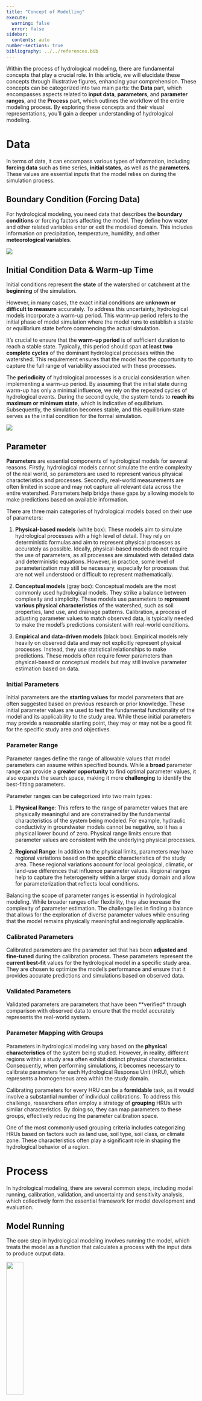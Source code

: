 ```yaml
---
title: "Concept of Modelling"
execute:
  warning: false
  error: false
sidebar:
  contents: auto
number-sections: true
bibliography: ../../references.bib
---
```


Within the process of hydrological modeling, there are fundamental concepts that play a crucial role. In this article, we will elucidate these concepts through illustrative figures, enhancing your comprehension. These concepts can be categorized into two main parts: the **Data** part, which encompasses aspects related to **input data**, **parameters**, and **parameter ranges**, and the **Process** part, which outlines the workflow of the entire modeling process. By exploring these concepts and their visual representations, you'll gain a deeper understanding of hydrological modeling.

# Data

In terms of data, it can encompass various types of information, including **forcing data** such as time series, **initial states**, as well as the **parameters**. These values are essential inputs that the model relies on during the simulation process.

##  Boundary Condition (Forcing Data)

For hydrological modeling, you need data that describes the **boundary conditions** or forcing factors affecting the model. They define how water and other related variables enter or exit the modeled domain. This includes information on precipitation, temperature, humidity, and other **meteorological variables**. 

![](../images/model_bcic.svg)

## Initial Condition Data & Warm-up Time

Initial conditions represent the **state** of the watershed or catchment at the **beginning** of the simulation. 

However, in many cases, the exact initial conditions are **unknown or difficult to measure** accurately. To address this uncertainty, hydrological models incorporate a warm-up period. This warm-up period refers to the initial phase of model simulation where the model runs to establish a stable or equilibrium state before commencing the actual simulation.

It's crucial to ensure that the **warm-up period** is of sufficient duration to reach a stable state. Typically, this period should span **at least two complete cycles** of the dominant hydrological processes within the watershed. This requirement ensures that the model has the opportunity to capture the full range of variability associated with these processes.

The **periodicity** of hydrological processes is a crucial consideration when implementing a warm-up period. By assuming that the initial state during warm-up has only a minimal influence, we rely on the repeated cycles of hydrological events. During the second cycle, the system tends to **reach its maximum or minimum state**, which is indicative of equilibrium. Subsequently, the simulation becomes stable, and this equilibrium state serves as the initial condition for the formal simulation.

![](../images/model_warmup.svg)

## Parameter

**Parameters** are essential components of hydrological models for several reasons. Firstly, hydrological models cannot simulate the entire complexity of the real world, so parameters are used to represent various physical characteristics and processes. Secondly, real-world measurements are often limited in scope and may not capture all relevant data across the entire watershed. Parameters help bridge these gaps by allowing models to make predictions based on available information.

There are three main categories of hydrological models based on their use of parameters:

1. **Physical-based models** (white box): These models aim to simulate hydrological processes with a high level of detail. They rely on deterministic formulas and aim to represent physical processes as accurately as possible. Ideally, physical-based models do not require the use of parameters, as all processes are simulated with detailed data and deterministic equations. However, in practice, some level of parameterization may still be necessary, especially for processes that are not well understood or difficult to represent mathematically.

2. **Conceptual models** (gray box): Conceptual models are the most commonly used hydrological models. They strike a balance between complexity and simplicity. These models use parameters to **represent various physical characteristics** of the watershed, such as soil properties, land use, and drainage patterns. Calibration, a process of adjusting parameter values to match observed data, is typically needed to make the model's predictions consistent with real-world conditions.

3. **Empirical and data-driven models** (black box): Empirical models rely heavily on observed data and may not explicitly represent physical processes. Instead, they use statistical relationships to make predictions. These models often require fewer parameters than physical-based or conceptual models but may still involve parameter estimation based on data.


### Initial Parameters

Initial parameters are the **starting values** for model parameters that are often suggested based on previous research or prior knowledge. These initial parameter values are used to test the fundamental functionality of the model and its applicability to the study area. While these initial parameters may provide a reasonable starting point, they may or may not be a good fit for the specific study area and objectives.


### Parameter Range

Parameter ranges define the range of allowable values that model parameters can assume within specified bounds. While a **broad** parameter range can provide a **greater opportunity** to find optimal parameter values, it also expands the search space, making it more **challenging** to identify the best-fitting parameters.

Parameter ranges can be categorized into two main types:

1. **Physical Range**: This refers to the range of parameter values that are physically meaningful and are constrained by the fundamental characteristics of the system being modeled. For example, hydraulic conductivity in groundwater models cannot be negative, so it has a physical lower bound of zero. Physical range limits ensure that parameter values are consistent with the underlying physical processes.

2. **Regional Range**: In addition to the physical limits, parameters may have regional variations based on the specific characteristics of the study area. These regional variations account for local geological, climatic, or land-use differences that influence parameter values. Regional ranges help to capture the heterogeneity within a larger study domain and allow for parameterization that reflects local conditions.

Balancing the scope of parameter ranges is essential in hydrological modeling. While broader ranges offer flexibility, they also increase the complexity of parameter estimation. The challenge lies in finding a balance that allows for the exploration of diverse parameter values while ensuring that the model remains physically meaningful and regionally applicable.

### Calibrated Parameters

Calibrated parameters are the parameter set that has been **adjusted and fine-tuned** during the calibration process. These parameters represent the **current best-fit** values for the hydrological model in a specific study area. They are chosen to optimize the model's performance and ensure that it provides accurate predictions and simulations based on observed data.

### Validated Parameters

Validated parameters are parameters that have been **verified* through comparison with observed data to ensure that the model accurately represents the real-world system.

### Parameter Mapping with Groups

Parameters in hydrological modeling vary based on the **physical characteristics** of the system being studied. However, in reality, different regions within a study area often exhibit distinct physical characteristics. Consequently, when performing simulations, it becomes necessary to calibrate parameters for each Hydrological Response Unit (HRU), which represents a homogeneous area within the study domain.

Calibrating parameters for every HRU can be a **formidable** task, as it would involve a substantial number of individual calibrations. To address this challenge, researchers often employ a strategy of **grouping** HRUs with similar characteristics. By doing so, they can map parameters to these groups, effectively reducing the parameter calibration space.

One of the most commonly used grouping criteria includes categorizing HRUs based on factors such as land use, soil type, soil class, or climate zone. These characteristics often play a significant role in shaping the hydrological behavior of a region. 

# Process

In hydrological modeling, there are several common steps, including model running, calibration, validation, and uncertainty and sensitivity analysis, which collectively form the essential framework for model development and evaluation.

## Model Running

The core step in hydrological modeling involves running the model, which treats the model as a function that calculates a process with the input data to produce output data. 

![](../images/model_function.svg){width=30%}

This process utilizes the provided boundary conditions, initial conditions, and parameter values to **simulate** the hydrological processes within the watershed or catchment. Boundary conditions and initial conditions are often collectively referred to as forcing data or input data.


![](../images/model_model.svg){width=60%}

## Evaluation

After the model run, an evaluation process is conducted to assess the **performance** of the model. This involves comparing the model's **simulated output to observed data** or reference values. Various performance metrics and statistical measures are used to determine how well the model simulates real-world conditions.

![](../images/model_evalute.svg){width=90%}

## Uncertainty and sensitivity

Uncertainty and sensitivity analysis are crucial components of hydrological modeling, helping us understand the reliability of model predictions and the influence of different input **parameters**. Uncertainty analysis assesses the overall uncertainty in model outputs, considering various sources of uncertainty, while sensitivity analysis identifies which input parameters have the most **significant impact** on model results. Together, they provide valuable insights into the robustness and reliability of hydrological models.

## Calibration

Calibration is a critical step in hydrological modeling. It involves **adjusting** the model's parameters to improve its accuracy and alignment with observed data. Optimization techniques are often used to find parameter values that minimize the difference between model output and observed data.

![](../images/model_calibrate.svg)

## Validation

Once the model has been calibrated, it is essential to validate its performance. Validation involves **testing the calibrated model** against **independent datasets** or data from a different time period. This step ensures that the model's performance is not solely tailored to the calibration data but remains reliable for a broader range of conditions.


![](../images/model_validate.svg){width=90%}








